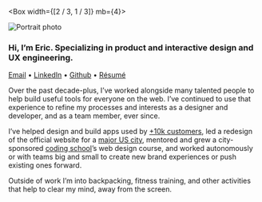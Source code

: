 
<SEO title="About me" />

<Container>

<Box width={[2 / 3, 1 / 3]} mb={4}>

![Portrait photo](../images/portrait.jpg)

</Box>

### Hi, I&rsquo;m Eric. Specializing in product and interactive design and UX engineering.

[Email](mailto:eric@ericrowan.com) • [LinkedIn](https://www.linkedin.com/in/erow/) • [Github](https://github.com/ericrowan) • [Résumé](https://www.dropbox.com/s/e7fvnirz3d9u7lk/resume-2019.pdf?dl=0)

Over the past decade-plus, I&rsquo;ve worked alongside many talented people to help build useful tools for everyone on the web. I&rsquo;ve continued to use that experience to refine my processes and interests as a designer and developer, and as a team member, ever since.

I&rsquo;ve helped design and build apps used by [+10k customers](http://indatus.com/solutions/answer-automation), led a redesign of the official website for a [major US city](https://www.nashville.gov/), mentored and grew a city-sponsored [coding school](https://codelouisville.org/)&rsquo;s web design course, and worked autonomously or with teams big and small to create new brand experiences or push existing ones forward.

Outside of work I&rsquo;m into backpacking, fitness training, and other activities that help to clear my mind, away from the screen.

</Container>
